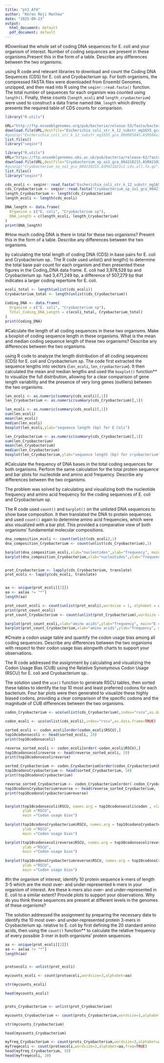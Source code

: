 ```yaml
---
title: "pt2_AT4"
author: "Keren Reji Mathew"
date: "2025-09-23"
output:
  html_document: default
  pdf_document: default
---
```


#Download the whole set of coding DNA sequences for E. coli and your organism of interest. Number of coding sequences are present in these organisms.Present this in the form of a table. Describe any differences between the two organisms. 

using R code and relevant libraries to download and count the Coding DNA Sequences (CDS) for E. coli and Cryobacterium sp. For both organisms, the compressed FASTA files were downloaded from Ensembl Genomes, unzipped, and then read into R using the `seqinr::read.fasta()` function. The total number of sequences for each organism was counted using `length()`. Finally, these counts (`length_ecoli` and `length_cryobacterium`) were used to construct a data frame named `DNA_length` which directly presents the required table of CDS counts for comparison.

```r
library("R.utils")

URL="http://ftp.ensemblgenomes.org/pub/bacteria/release-53/fasta/bacteria_0_collection/escherichia_coli_str_k_12_substr_mg1655_gca_000005845/cds/Escherichia_coli_str_k_12_substr_mg1655_gca_000005845.ASM584v2.cds.all.fa.gz"
download.file(URL,destfile="Escherichia_coli_str_k_12_substr_mg1655_gca_000005845.ASM584v2.cds.all.fa.gz")
#gunzip("Escherichia_coli_str_k_12_substr_mg1655_gca_000005845.ASM584v2.cds.all.fa.gz")
list.files() 
library("seqinr")

library("R.utils")
URL="https://ftp.ensemblgenomes.ebi.ac.uk/pub/bacteria/release-62/fasta/bacteria_98_collection/cryobacterium_sp_so1_gca_004210215/cds/Cryobacterium_sp_so1_gca_004210215.ASM421021v1.cds.all.fa.gz"
download.file(URL,destfile="Cryobacterium_sp_so1_gca_004210215.ASM421021v1.cds.all.fa.gz")
#gunzip("Cryobacterium_sp_so1_gca_004210215.ASM421021v1.cds.all.fa.gz")
list.files()
library("seqinr")

cds_ecoli <- seqinr::read.fasta("Escherichia_coli_str_k_12_substr_mg1655_gca_000005845.ASM584v2.cds.all.fa")
cds_Cryobacterium <- seqinr::read.fasta("Cryobacterium_sp_so1_gca_004210215.ASM421021v1.cds.all.fa")
length_Cryobacterium <- length(cds_Cryobacterium)
length_ecoli <- length(cds_ecoli)

DNA_length <- data.frame(
  Organism = c("E. coli", "Cryobacterium sp"),
  DNA_Length = c(length_ecoli, length_Cryobacterium)
)
print(DNA_length)
```


#How much coding DNA is there in total for these two organisms? Present this in the form of a table. Describe any differences between the two organisms.

 by calculating the total length of coding DNA (CDS) in base pairs for E. coli and Cryobacterium sp..
The R code used unlist() and length() to determine the total base pair count for each organism and then presented these figures in the Coding_DNA data frame.
E. coli had 3,978,528 bp and Cryobacterium sp. had 3,471,249 bp, a difference of 507,279 bp that indicates a larger coding repertoire for E. coli.

```r
ecoli_total <- length(unlist(cds_ecoli))
Cryobacterium_total <- length(unlist(cds_Cryobacterium))

Coding_DNA <- data.frame(
  Organism = c("E. coli", "Cryobacterium sp"),
  Total_Coding_DNA_Length = c(ecoli_total, Cryobacterium_total)
)
print(Coding_DNA)
```

#Calculate the length of all coding sequences in these two organisms. Make a boxplot of coding sequence length in these organisms. What is the mean and median coding sequence length of these two organisms? Describe any differences between the two organisms.

 using R code to analyze the length distribution of all coding sequences (CDS) for E. coli and Cryobacterium sp.
The code first extracted the sequence lengths into vectors (`len_ecoli`, `len_cryobacterium`). It then calculated the mean and median lengths and used the `boxplot()` function** to visualize the full distribution, allowing for a clear comparison of gene length variability and the presence of very long genes (outliers) between the two organisms.

```r
len_ecoli <- as.numeric(summary(cds_ecoli)[,1])
len_Cryobacterium <- as.numeric(summary(cds_Cryobacterium)[,1])

len_ecoli <- as.numeric(summary(cds_ecoli)[,1])
sum(len_ecoli)
mean(len_ecoli)
median(len_ecoli)
boxplot(len_ecoli,ylab="sequence length (bp) for E Coli")

len_Cryobacterium <- as.numeric(summary(cds_Cryobacterium)[,1])
sum(len_Cryobacterium)
mean(len_Cryobacterium)
median(len_Cryobacterium)
boxplot(len_Cryobacterium,ylab="sequence length (bp) for cryobacterium")
```


#Calculate the frequency of DNA bases in the total coding sequences for both organisms. Perform the same calculation for the total protein sequence and  bar plots for nucleotide and amino acid frequency. Describe any differences between the two organisms.

The problem was solved by calculating and visualizing both the nucleotide frequency and amino acid frequency for the coding sequences of E. coli and Cryobacterium sp.

The R code used `count()` and `barplot()` on the unlisted DNA sequences to show base composition. It then translated the DNA to protein sequences and used `count()` again to determine amino acid frequencies, which were also visualized with a bar plot. This provided a comparative view of both organisms' fundamental molecular compositions.


```r
dna_composition_ecoli <- count(unlist(cds_ecoli),1)
dna_composition_Cryobacterium <- count(unlist(cds_Cryobacterium),1)

barplot(dna_composition_ecoli,xlab="nucleotides",ylab="frequency", main="E coli CDS composition")
barplot(dna_composition_Cryobacterium,xlab="nucleotides",ylab="frequency", main="Cryobacterium CDS composition")


prot_Cryobacterium <- lapply(cds_Cryobacterium, translate)
prot_ecoli <- lapply(cds_ecoli, translate)


aa <- unique(prot_ecoli[[2]])
aa <- aa[aa != "*"]
length(aa)

prot_count_ecoli <- count(unlist(prot_ecoli),wordsize = 1, alphabet = aa)
print(prot_count_ecoli)
prot_count_Cryobacterium <- count(unlist(prot_Cryobacterium),wordsize = 1, alphabet = aa)

barplot(prot_count_ecoli,xlab="amino acids",ylab="frequency", main="E coli amino acid composition")
barplot(prot_count_Cryobacterium,xlab="amino acids",ylab="frequency", main="Cryobacterium amino acid composition")

```

#Create a codon usage table and quantify the codon usage bias among all coding sequences. Describe any differences between the two organisms with respect to their codon usage bias alongwith charts to support your observations.

The R code addressed the assignment by calculating and visualizing the Codon Usage Bias (CUB) using the Relative Synonymous Codon Usage (RSCU) for E. coli and Cryobacterium sp..

The solution used the `uco()` function to generate RSCU tables, then sorted these tables to identify the top 10 most and least preferred codons for each bacterium. Four bar plots were then generated to visualize these highly biased codons, providing a clear comparison of the specific codons and the magnitude of CUB differences between the two organisms.

```r
codon_Cryobacterium <- uco(unlist(cds_Cryobacterium),index="rscu",as.data.frame=TRUE)

codon_ecoli <- uco(unlist(cds_ecoli),index="rscu",as.data.frame=TRUE)

sorted_ecoli <- codon_ecoli[order(codon_ecoli$RSCU),]
top10codonsecoli <- head(sorted_ecoli, 10)
print(top10codonsecoli)

reverse_sorted_ecoli <- codon_ecoli[order(-codon_ecoli$RSCU),]
top10codonsecolireverse <- head(reverse_sorted_ecoli, 10)
print(top10codonsecolireverse)

sorted_Cryobacterium <- codon_Cryobacterium[order(codon_Cryobacterium$RSCU),]
top10codonsCryobacterium <- head(sorted_Cryobacterium, 10)
print(top10codonsCryobacterium)

reverse_sorted_Cryobacterium <- codon_Cryobacterium[order(-codon_Cryobacterium$RSCU),]
top10codonsCryobacteriumreverse <- head(reverse_sorted_Cryobacterium, 10)
print(top10codonsCryobacteriumreverse)


barplot(top10codonsecoli$RSCU, names.arg = top10codonsecoli$codon , xlab ="codons",
        ylab ="RSCU",
        main ="Codon usage bias")
 
barplot(top10codonsCryobacterium$RSCU, names.arg = top10codonsCryobacterium$codon , xlab ="codons",
        ylab ="RSCU",
        main ="Codon usage bias")

barplot(top10codonsecolireverse$RSCU, names.arg = top10codonsecolireverse$codon , xlab ="codons",
        ylab ="RSCU",
        main ="Codon usage bias")
 
barplot(top10codonsCryobacteriumreverse$RSCU, names.arg = top10codonsCryobacteriumreverse$codon , xlab ="codons",
        ylab ="RSCU",
        main ="Codon usage bias")

```

#In the organism of interest, identify 10 protein sequence k-mers of length 3-5 which are the most over- and under-represented k-mers in your organism of interest. Are these k-mers also over- and under-represented in E. coli to a similar extent? Provide plots to support your observations. Why do you think these sequences are present at different levels in the genomes of these organisms?

The solution addressed the assignment by preparing the necessary data to identify the 10 most over- and under-represented protein $\text{3-mers}$ in Cryobacterium sp. relative to E. coli by first defining the 20 standard amino acids, then using the `count()` function** to calculate the relative frequency of every possible $\text{3-mer}$ in both organisms' protein sequences.

```r
aa <- unique(prot_ecoli[[2]])
aa <- aa[aa != "*"]
length(aa)


protsecoli <- unlist(prot_ecoli)

mycounts_ecoli <- count(protsecoli,wordsize=3,alphabet=aa)

str(mycounts_ecoli)

head(mycounts_ecoli)


prots_Cryobacterium <- unlist(prot_Cryobacterium)

mycounts_Cryobacterium <- count(prots_Cryobacterium,wordsize=3,alphabet=aa)

str(mycounts_Cryobacterium)

head(mycounts_Cryobacterium)

myfreq_Cryobacterium <- count(prots_Cryobacterium,wordsize=3,alphabet=aa,freq=TRUE)
myfreqecoli <- count(protsecoli,wordsize=3,alphabet=aa,freq=TRUE)
head(myfreq_Cryobacterium, 10)
head(myfreqecoli, 10)
```

